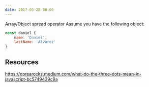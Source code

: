 ```yaml
---
date: 2017-05-28 08:00
---
```



Array/Object spread operator
Assume you have the following object:


```javascript
const daniel {
    name: 'Daniel',
    lastName: 'Alvarez'
}
```


## Resources

https://oprearocks.medium.com/what-do-the-three-dots-mean-in-javascript-bc5749439c9a